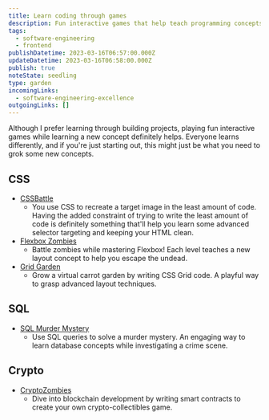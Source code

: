 ```yaml
---
title: Learn coding through games
description: Fun interactive games that help teach programming concepts. Perfect for beginners or anyone looking to improve their coding skills while having fun.
tags:
  - software-engineering
  - frontend
publishDatetime: 2023-03-16T06:57:00.000Z
updateDatetime: 2023-03-16T06:58:00.000Z
publish: true
noteState: seedling
type: garden
incomingLinks:
  - software-engineering-excellence
outgoingLinks: []
---
```

Although I prefer learning through building projects, playing fun interactive games while learning a new concept definitely helps. Everyone learns differently, and if you're just starting out, this might just be what you need to grok some new concepts.
## CSS
- [CSSBattle](https://cssbattle.dev/)
	- You use CSS to recreate a target image in the least amount of code. Having the added constraint of trying to write the least amount of code is definitely something that'll help you learn some advanced selector targeting and keeping your HTML clean.
- [Flexbox Zombies](https://flexboxzombies.com/p/flexbox-zombies)
	- Battle zombies while mastering Flexbox! Each level teaches a new layout concept to help you escape the undead.
- [Grid Garden](https://cssgridgarden.com/)
	- Grow a virtual carrot garden by writing CSS Grid code. A playful way to grasp advanced layout techniques.

## SQL
- [SQL Murder Mystery](https://mystery.knightlab.com/)
	- Use SQL queries to solve a murder mystery. An engaging way to learn database concepts while investigating a crime scene.

## Crypto
- [CryptoZombies](https://cryptozombies.io/)
	- Dive into blockchain development by writing smart contracts to create your own crypto-collectibles game.
